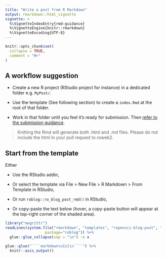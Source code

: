 ```yaml
---
title: "Write a post from R Markdown"
output: rmarkdown::html_vignette
vignette: >
  %\VignetteIndexEntry{rmd-guidance}
  %\VignetteEngine{knitr::rmarkdown}
  %\VignetteEncoding{UTF-8}
---
```


```r
knitr::opts_chunk$set(
  collapse = TRUE,
  comment = "#>"
)
```

## A workflow suggestion

* Create a new R project (RStudio project for instance) in a dedicated folder e.g. `MyPost/`.

* Use the template (See following section) to create a  `index.Rmd` at the root of that folder.

* Work in that folder until you feel it's ready for submission. Then [refer to the submission guidance](articles/pr-guidance.html).

> Knitting the Rmd will generate both .html and .md files. Please do not include the html in your pull request to roweb2.

## Start from the template

Either

* Use the RStudio addin,

* Or select the template via File > New File > R Markdown > From Template in RStudio,

* Or run `roblog::ro_blog_post_rmd()` in RStudio,

* Or copy-paste the text below (hover, a copy-paste button will appear at the top-right corner of the shaded area).

```r
library("magrittr")
readLines(system.file("rmarkdown", "templates", "ropensci-blog-post", "skeleton", "skeleton.Rmd",
                  package="roblog")) %>% 
  glue::glue_collapse(sep = "\n") -> x

glue::glue("````markdown\n{x}\n````") %>% 
  knitr::asis_output()
```

